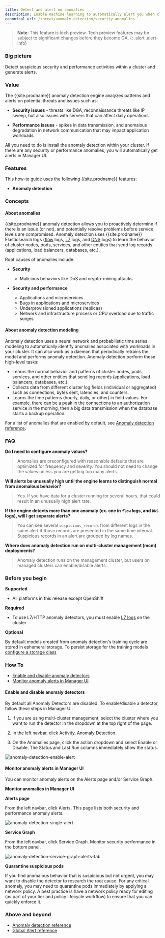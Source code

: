 ```yaml
---
title: Detect and alert on anomalies
description: Enable machine learning to automatically alert you when clusters have security and performance issues. 
canonical_url: /threat/anomaly-detection/security-anomalies
---
```


>**Note**: This feature is tech preview. Tech preview features may be subject to significant changes before they become GA.
{: .alert .alert-info}

### Big picture

Detect suspicious security and performance activities within a cluster and generate alerts. 

### Value

The {{site.prodname}} anomaly detection engine analyzes patterns and alerts on potential 
threats and issues such as:

- **Security issues** - threats like DGA, reconnaissance threats like IP sweep, but also issues with servers that can affect daily operations. 

- **Performance issues** - spikes in data transmission, and anomalous degradation in network communication that may impact application workloads.

All you need to do is install the anomaly detection within your cluster. If there are any security or performance anomalies, you will automatically get alerts in Manager UI.

### Features

This how-to guide uses the following {{site.prodname}} features:
- **Anomaly detection**

### Concepts 

#### About anomalies

{{site.prodname}} anomaly detection allows you to proactively determine if there is an issue (or not), and potentially resolve problems before service levels are compromised. Anomaly detection uses {{site.prodname}} Elasticsearch logs ([flow]({{site.baseurl}}/visibility/elastic/flow) logs, [L7]({{site.baseurl}}/visibility/elastic/l7) logs, and [DNS]({{site.baseurl}}/visibility/elastic/dns) logs) to learn the behavior of cluster nodes, pods, services, and other entities that send log records (applications, load balancers, databases, etc.).

Root causes of anomalies include:
  
- **Security**
  - Malicious behaviors like DoS and crypto-mining attacks

- **Security and performance**

  - Applications and microservices
  - Bugs in applications and microservices
  - Underprovisioned applications (replicas)
  - Network and infrastructure process or CPU overload due to traffic surges 

#### About anomaly detection modeling

Anomaly detection uses a neural network and probabilistic time series modeling to automatically 
identify anomalies associated with workloads in your cluster. It can also work as a daemon that 
periodically retrains the model and performs anomaly detection. Anomaly detection perform these 
high-level tasks:

- Learns the normal behavior and patterns of cluster nodes, pods, services, and other entities that send log records 
(applications, load balancers, databases, etc.).
- Collects data from different cluster log fields (individual or aggregated) such as connections, 
bytes sent, latencies, and counters.
- Learns the time patterns (hourly, daily, or other) in field values. For example, there can be a peak 
in the connections to an authorization service in the morning, then a big data transmission when 
the database starts a backup operation.

For a list of anomalies that are enabled by default, see [Anomaly detection reference]({{site.baseurl}}/reference/anomaly-detection/all-detectors).

### FAQ

**Do I need to configure anomaly values?**

>Anomalies are preconfigured with reasonable defaults that are optimized for frequency and severity. You should not need to change the values unless you are getting too many alerts.  

**Will alerts be unusually high until the engine learns to distinguish normal from anomalous behavior?**

>Yes. If you have data for a cluster running for several hours, that could result in an unusually high alert rate.

**If the engine detects more than one anomaly (ex. one in `flow` logs, and `DNS` logs), will I get separate alerts?**

>You can see several `suspicious_records` from different logs in the same alert if those records are presented in 
> the same time interval. Suspicious records in an alert are grouped by log names.

**Where does anomaly detection run on multi-cluster management (mcm) deployments?**
>Anomaly detection runs on the management cluster, but users on managed clusters can enable/disable alerts.

### Before you begin

**Supported**

- All platforms in this release except OpenShift

**Required**

- To use L7/HTTP anomaly detectors, you must enable [L7 logs]({{site.baseurl}}/visibility/elastic/l7/configure) on the cluster

**Optional**

By default models created from anomaly detection's training cycle are stored in ephemeral storage.
To persist storage for the training models [configure a storage class]({{site.baseurl}}/threat/anomaly-detection/storage)

### How To

- [Enable and disable anomaly detectors](#enable-and-disable-anomaly-detectors)
- [Monitor anomaly alerts in Manager UI](#monitor-anomaly-alerts-in-manager-ui)

#### Enable and disable anomaly detectors

By default all Anomaly Detectors are disabled. To enable/disable a detector, follow these steps in Manager UI. 

1. If you are using multi-cluster management, select the cluster where you want to run the detector in the dropdown at the top right of the page. 

1. In the left navbar, click Activity, Anomaly Detection.

1. On the Anomalies page, click the action dropdown and select Enable or Disable. 
   The Status and Last Run columns immediately show the status.
  
  ![anomaly-detection-enable-alert]({{site.baseurl}}/images/anomaly-detection-enable-alert.png)

#### Monitor anomaly alerts in Manager UI

You can monitor anomaly alerts on the Alerts page and/or Service Graph. 

**Monitor anomalies in Manager UI**

**Alerts page**

From the left navbar, click Alerts. This page lists both security and performance anomaly alerts.

![anomaly-detection-single-alert]({{site.baseurl}}/images/anomaly-detection-single-alert.png)

**Service Graph**

From the left navbar, click Service Graph. Monitor security performance in the bottom panel. 

![anomaly-detection-service-graph-alerts-tab]({{site.baseurl}}/images/anomaly-detection-service-graph-alerts-tab.png)

**Quarantine suspicious pods**

If you find anomalous behavior that is suspicious but not urgent, you may want to disable the detector to research the root cause. For any critical anomaly, you may need to quarantine pods immediately by applying a network policy. A best practice is have a network policy ready for editing (as part of your tier and policy lifecycle workflow) to ensure that you can quickly enforce it. 


### Above and beyond

- [Anomaly detection reference]({{site.baseurl}}/reference/anomaly-detection/all-detectors)
- [Global Alert reference]({{site.baseurl}}/reference/resources/globalalert)

